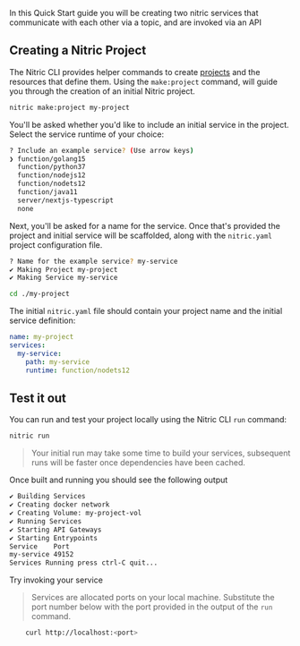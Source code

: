 In this Quick Start guide you will be creating two nitric services that communicate with each other via a topic, and are invoked via an API

## Creating a Nitric Project

The Nitric CLI provides helper commands to create [projects](./projects) and the resources that define them. Using the `make:project` command, will guide you through the creation of an initial Nitric project.

```bash
nitric make:project my-project
```

You'll be asked whether you'd like to include an initial service in the project. Select the service runtime of your choice:

```bash
? Include an example service? (Use arrow keys)
❯ function/golang15
  function/python37
  function/nodejs12
  function/nodets12
  function/java11
  server/nextjs-typescript
  none
```

Next, you'll be asked for a name for the service. Once that's provided the project and initial service will be scaffolded, along with the `nitric.yaml` project configuration file.

```bash
? Name for the example service? my-service
✔ Making Project my-project
✔ Making Service my-service

cd ./my-project
```

The initial `nitric.yaml` file should contain your project name and the initial service definition:

```yaml
name: my-project
services:
  my-service:
    path: my-service
    runtime: function/nodets12
```

## Test it out

You can run and test your project locally using the Nitric CLI `run` command:

```bash
nitric run
```

> Your initial run may take some time to build your services, subsequent runs will be faster once dependencies have been cached.

Once built and running you should see the following output

```bash
✔ Building Services
✔ Creating docker network
✔ Creating Volume: my-project-vol
✔ Running Services
✔ Starting API Gateways
✔ Starting Entrypoints
Service    Port
my-service 49152
Services Running press ctrl-C quit...
```

Try invoking your service

> Services are allocated ports on your local machine. Substitute the port number below with the port provided in the output of the `run` command.

```bash
	curl http://localhost:<port>
```
